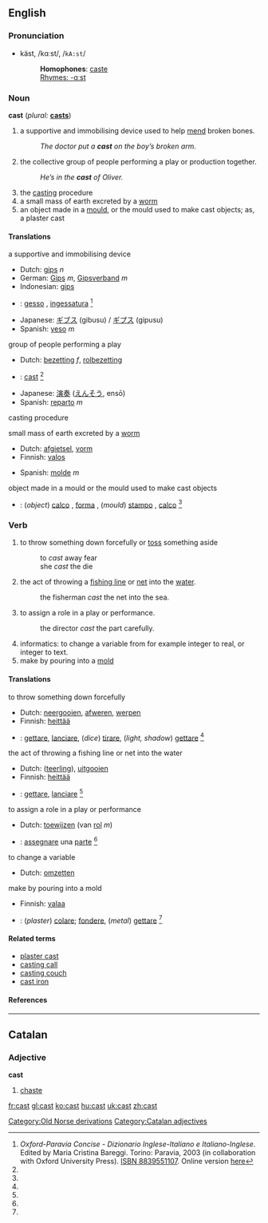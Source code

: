 ==English==

{{rank|tree|cost|value|783|cast|speaking|circumstances|sitting}}

===Pronunciation===
*käst, /kɑːst/, /<tt>kA:st</tt>/
*:'''Homophones''': [[caste]]
*:[[Rhymes:English:-ɑːst|Rhymes: -ɑːst]]

=== Noun ===
'''cast''' (''plural:'' '''[[casts]]''')
#a supportive and immobilising device used to help [[mend]] broken bones.
#:''The doctor put a '''cast''' on the boy’s broken arm.''
#the collective group of people performing a play or production together.
#:''He’s in the '''cast''' of Oliver.''
#the [[casting]] procedure
#a small mass of earth excreted by a [[worm]]
#an object made in a [[mould]], or the mould used to make cast objects; as, a plaster cast

==== Translations ====
;a supportive and immobilising device
{{top}}
*Dutch: [[gips]] ''n''
*German: [[Gips]] ''m'', [[Gipsverband]] ''m''
*Indonesian: [[gips]]
{{mid}}
*{{it}}: [[gesso]] {{m}}, [[ingessatura]] {{f}} <ref name=oxf-par>''Oxford-Paravia Concise - Dizionario Inglese-Italiano e Italiano-Inglese''. Edited by Maria Cristina Bareggi. Torino: Paravia, 2003 (in collaboration with Oxford University Press). [[W:Wikipedia:book sources| ISBN 8839551107]]. Online version [http://www.oxfordparavia.it/ here]</ref>
*Japanese: [[ギブス]] (gibusu) / [[ギプス]] (gipusu)
*Spanish: [[yeso]] ''m''
{{bottom}}

;group of people performing a play
{{top}}
*Dutch: [[bezetting]] ''f'', [[rolbezetting]]
*{{it}}: [[cast]] {{m}} <ref name=oxf-par />
{{mid}}
*Japanese: [[演奏]] ([[えんそう]], ensō)
*Spanish: [[reparto]] ''m''
{{bottom}}

;casting procedure
{{top}}
{{mid}}
{{bottom}}

;small mass of earth excreted by a [[worm]]
{{top}}
*Dutch: [[afgietsel]], [[vorm]]
*Finnish: [[valos]]
{{mid}}
*Spanish: [[molde]] ''m''
{{bottom}}

;object made in a mould or the mould used to make cast objects
{{top}}
*{{it}}: (''object'') [[calco]] {{m}}, [[forma]] {{f}}, (''mould'') [[stampo]] {{m}}, [[calco]] {{m}} <ref name=oxf-par />
{{mid}}
{{bottom}}

=== Verb ===
{{irregverb|cast|[[casts]]|cast|cast|[[casting]]}}
#to throw something down forcefully or [[toss]] something aside
#:to ''cast'' away fear
#:she ''cast'' the die
#the act of throwing a [[fishing line]] or [[net]] into the [[water]].
#:the fisherman ''cast'' the net into the sea.
#to assign a role in a play or performance.
#:the director ''cast'' the part carefully.
#informatics: to change a variable from for example integer to real, or integer to text.
#make by pouring into a [[mold]]

==== Translations ====
;to throw something down forcefully
{{top}}
*Dutch: [[neergooien]], [[afweren]], [[werpen]]
*Finnish: [[heittää]]
{{mid}}
*{{it}}: [[gettare]], [[lanciare]], (''dice'') [[tirare]], (''light, shadow'') [[gettare]] <ref name=oxf-par />
{{bottom}}

;the act of throwing a fishing line or net into the water
{{top}}
*Dutch: ([[teerling]]), [[uitgooien]]
*Finnish: [[heittää]]
{{mid}}
*{{it}}: [[gettare]], [[lanciare]] <ref name=oxf-par />
{{bottom}}

;to assign a role in a play or performance
{{top}}
*Dutch: [[toewijzen]] (van [[rol]] ''m'')
{{mid}}
*{{it}}: [[assegnare]] una [[parte]] <ref name=oxf-par />
{{bottom}}

;to change a variable
{{top}}
*Dutch: [[omzetten]]
{{mid}}
{{bottom}}

;make by pouring into a mold
{{top}}
*Finnish: [[valaa]]
{{mid}}
*{{it}}: (''plaster'') [[colare]]; [[fondere]], (''metal'') [[gettare]] <ref name=oxf-par />
{{bottom}}

====Related terms====
*[[plaster cast]]
*[[casting call]]
*[[casting couch]]
*[[cast iron]]

====References====
<references/>

[[Category:Old Norse derivations]]

----

==Catalan==
===Adjective===
'''cast'''

# [[chaste]]

[[Category:Catalan adjectives]]

[[fr:cast]]
[[gl:cast]]
[[ko:cast]]
[[hu:cast]]
[[uk:cast]]
[[zh:cast]]